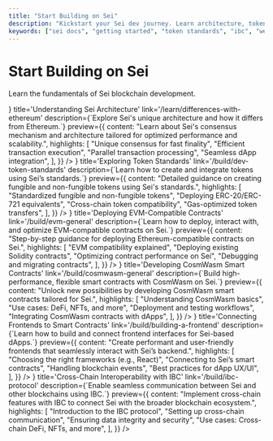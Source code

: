 ```yaml
---
title: "Start Building on Sei"
description: "Kickstart your Sei dev journey. Learn architecture, token standards, IBC, and more on the first parallelized EVM network."
keywords: ["sei docs", "getting started", "token standards", "ibc", "web3 docs"]
---
```



# Start Building on Sei

Learn the fundamentals of Sei blockchain development.

<div className='grid grid-cols-1 md:grid-cols-3 gap-4 my-8'>
  <LinkCard
    icon={<IconTools />}
    title='Understanding Sei Architecture'
    link='/learn/differences-with-ethereum'
    description={`Explore Sei's unique architecture and how it differs from Ethereum.`}
    preview={{
      content: "Learn about Sei's consensus mechanism and architecture tailored for optimized performance and scalability.",
      highlights: [
        "Unique consensus for fast finality",
        "Efficient transaction execution",
        "Parallel transaction processing",
        "Seamless dApp integration",
      ],
    }}
  />
  <LinkCard
    icon={<IconCoins />}
    title='Exploring Token Standards'
    link='/build/dev-token-standards'
    description={`Learn how to create and integrate tokens using Sei’s standards.`}
    preview={{
      content: "Detailed guidance on creating fungible and non-fungible tokens using Sei's standards.",
      highlights: [
        "Standardized fungible and non-fungible tokens",
        "Deploying ERC-20/ERC-721 equivalents",
        "Cross-chain token compatibility",
        "Gas-optimized token transfers",
      ],
    }}
  />
  <LinkCard
    icon={<IconCode />}
    title='Deploying EVM-Compatible Contracts'
    link='/build/evm-general'
    description={`Learn how to deploy, interact with, and optimize EVM-compatible contracts on Sei.`}
    preview={{
      content: "Step-by-step guidance for deploying Ethereum-compatible contracts on Sei.",
      highlights: [
        "EVM compatibility explained",
        "Deploying existing Solidity contracts",
        "Optimizing contract performance on Sei",
        "Debugging and migrating contracts",
      ],
    }}
  />
  <LinkCard
    icon={<IconBrain />}
    title='Developing CosmWasm Smart Contracts'
    link='/build/cosmwasm-general'
    description={`Build high-performance, flexible smart contracts with CosmWasm on Sei.`}
    preview={{
      content: "Unlock new possibilities by developing CosmWasm smart contracts tailored for Sei.",
      highlights: [
        "Understanding CosmWasm basics",
        "Use cases: DeFi, NFTs, and more",
        "Deployment and testing workflows",
        "Integrating CosmWasm contracts with dApps",
      ],
    }}
  />
  <LinkCard
    icon={<IconLayoutDashboard />}
    title='Connecting Frontends to Smart Contracts'
    link='/build/building-a-frontend'
    description={`Learn how to build and connect frontend interfaces for Sei-based dApps.`}
    preview={{
      content: "Create performant and user-friendly frontends that seamlessly interact with Sei’s backend.",
      highlights: [
        "Choosing the right frameworks (e.g., React)",
        "Connecting to Sei’s smart contracts",
        "Handling blockchain events",
        "Best practices for dApp UX/UI",
      ],
    }}
  />
  <LinkCard
    icon={<IconArrowsExchange />}
    title='Cross-Chain Interoperability with IBC'
    link='/build/ibc-protocol'
    description={`Enable seamless communication between Sei and other blockchains using IBC.`}
    preview={{
      content: "Implement cross-chain features with IBC to connect Sei with the broader blockchain ecosystem.",
      highlights: [
        "Introduction to the IBC protocol",
        "Setting up cross-chain communication",
        "Ensuring data integrity and security",
        "Use cases: Cross-chain DeFi, NFTs, and more",
      ],
    }}
  />
</div>
